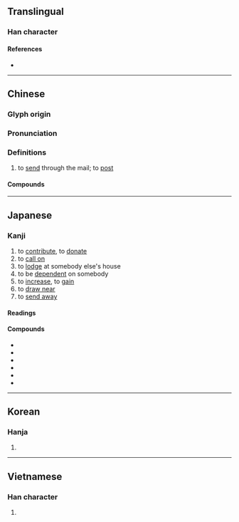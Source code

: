 {{character info/new}}
==Translingual==
{{stroke order|strokes=11}}

===Han character===
{{Han char|rn=40|rad=宀|as=08|sn=11|four=30621|canj=JKMR|ids=⿱宀奇}}

====References====
* {{Han ref|kx=0288.040|dkj=07203|dj=0569.080|hdz=20937.010|uh=5BC4|ud=23492|bh=B148|bd=45384}}

----

==Chinese==
{{zh-forms}}

===Glyph origin===
{{Han etym}}

===Pronunciation===
{{zh-pron
|m=jì
|c=gei3
|h=pfs=ki
|mn=kià/kì
|mn_note=kià - vernacular, kì - literary
|w=
|mc=y
|oc=y
|ma=zh-jì.ogg
|cat=v
}}

===Definitions===
{{zh-hanzi}}

# to [[send]] through the mail; to [[post]]

====Compounds====
{{zh-der|寄放|寄託|寄押|寄居蟹|寄下|寄生|單主寄生|寄寓|寄發|寄書|人生如寄|如寄|寄生菌|寄養|寄養之家|寄意|寄生動物|寄生植物|寄命|寄柩|寄生物|寄情|寄信|寄遞|寄生蟲|寄母|寄生蠅|寄宿學校|寄興|寄居|寄費|寄食|寄附鋪|寄身|寄賣|寄語|寄聲|寄籍|寄碇|寄生蟲病|寄生蜂|寄生火山|寄生昆蟲|寄父|寄款|寄望|寄書郵|寄懷|寄宿|寄存|寄售|寄名|寄主|寄人籬下|家庭寄養|客寄|寄怨|寄宿生|多蒙寄聲|劉寄奴|寄頓|寄傲|寄顏無所|寄予|寄監|寄跡|投寄|柱石之寄|戎寄|朝寄|浮生若寄|槲寄生|生寄死歸|暢寄|浮生如寄|萍寄|重寄|託孤寄命|閫寄|詭寄|總包寄遞|郵寄炸彈|郵寄|酈寄賣友|身寄虎吻}}

{{zh-cat|Beginning}}

----

==Japanese==

===Kanji===
{{ja-kanji|grade=5|rs=宀08}}

# to [[contribute]], to [[donate]]
# to [[call on]]
# to [[lodge]] at somebody else's house
# to be [[dependent]] on somebody
# to [[increase]], to [[gain]]
# to [[draw near]]
# to [[send away]]
{{attention|ja|needs checking}}

====Readings====
{{ja-readings
|goon=き
|kanon=き
|kun=よ-る "to send away", よ-せる "to draw near", よせ
}}

====Compounds====
* {{ja-r|寄%贈|き%ぞう|[[donation]]}}
* {{ja-r|寄%生|き%せい}}
* {{ja-r|寄%与|き%よ}}
* {{ja-r|寄%席|よせ%せき}}
* {{ja-r|寄%道|より%みち}}
* {{ja-r|年%寄|とし%より}}

----

==Korean==

===Hanja===
{{ko-hanja|hangeul=기|rv=gi|mr=ki|y=ki}}

# {{defn|lang=ko|sort=宀08}}

----

==Vietnamese==

===Han character===
{{vi-hantu|[[kí]], [[gửi]], [[ké]], [[kẹ]], [[ký]]|rs=宀08}}

# {{defn|lang=vi|sort=宀08}}